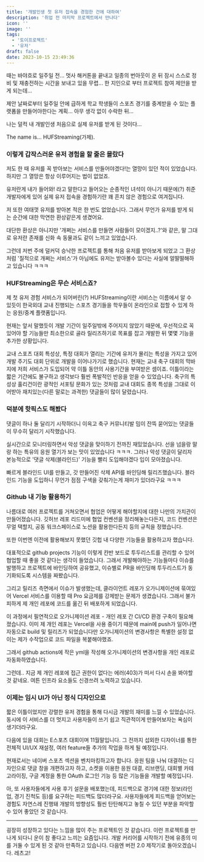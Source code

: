 ```yaml
---
title: '개발인생 첫 유저 접속을 경험한 건에 대하여'
description: '취업 전 마지막 프로젝트에서 만나다'
icon: ''
image: ''
tags:
  - '토이프로젝트'
  - '유저'
draft: false
date: 2023-10-15 23:49:36
---
```


때는 바야흐로 일주일 전... 멋사 해커톤을 끝내고 일종의 번아웃이 온 뒤 잠시 스스로 정비 및 재충전하는 시간을 보내고 있을 무렵... 한 지인으로 부터 프로젝트 참여 제안을 받게 되는데...

제안 날짜로부터 일주일 안에 급하게 학교 학생들이 스포츠 경기를 중계받을 수 있는 플랫폼을 만들어야한다는 계획... 아무 생각 없이 수락한 뒤...

나는 덜컥 내 개발인생 처음으로 실제 유저를 받게 된 것이다...

The name is... HUFStreaming(가제).

### 이렇게 갑작스러운 유저 경험을 할 줄은 몰랐다

저도 한 때 유저를 꼭 받아보는 서비스를 만들어야겠다!는 열망이 있던 적이 있었습니다. 하지만 그 열망은 항상 이루어지는 법이 없었죠.

유저란게 내가 들어와! 라고 말한다고 들어오는 순종적인 녀석이 아니기 때문에(?) 취준개발자에게 있어 실제 유저 접속을 경험하기란 꽤 흔치 않은 경험으로 여겨집니다.

저 또한 여태껏 유저를 받아본 적은 한 번도 없었습니다. 그래서 무언가 유저를 받게 되는 순간에 대한 막연한 환상같은게 생겼어요.

대단한 환상은 아니지만 '개쩌는 서비스를 만들면 사람들이 모이겠지..?'와 같은, 말 그대로 유저란 존재를 신화 속 동물과도 같이 느끼고 있었습니다.

그런데 저번 주에 덜커덕 승낙한 프로젝트를 통해 처음 유저를 받아보게 되었고 그 환상처럼 '질적으로 개쩌는 서비스'가 아님에도 유저는 받아볼수 있다는 사실에 얼떨떨해하고 있습니다 ㅋㅋㅋ

### HUFStreaming은 무슨 서비스죠?

제 첫 유저 경험 서비스가 되어버린(?) HUFStreaming이란 서비스는 이름에서 알 수 있듯이 한국외대 교내 진행되는 스포츠 경기들을 학우들이 온라인으로 접할 수 있게 하는 응원/중계 플랫폼입니다.

<CustomImage
  src='/postImg/blog/2023/10/first_impression_about_having_users/1.webp'
  alt='1'
  caption='훕스트리밍 ver1.0'
/>

현재는 앞서 말했듯이 개발 기간이 일주일밖에 주어지지 않았기 때문에, 우선적으로 꼭 있어야 할 기능들만 최소한으로 골라 릴리즈하기로 목표를 잡고 개발한 뒤 몇몇 기능을 추가한 상황입니다.

교내 스포츠 대회 특성상, 특정 대회가 열리는 기간에 유저가 몰리는 특성을 가지고 있어 개발 주기도 대회 단위로 개발을 이어나가기로 했습니다.
현재는 교내 축구 대회의 막바지에 저희 서비스가 도입되어 약 이틀 동안의 사용기간을 부여받은 셈이죠.
이틀이라는 짧은 기간에도 불구하고 생각보다 훨씬 폭발적인 반응을 얻을 수 있었습니다. 축구의 특성상 훌리건이란 광적인 서포팅 문화가 있는 것처럼 교내 대회도 종목 특성을 그대로 이어받아 재치있는(다른 말로는 과격한) 댓글들이 많이 달렸습니다.

### 덕분에 핫픽스도 해봤다

댓글이 하나 둘 달리기 시작하더니 이윽고 축구 커뮤니티발 밈이 잔뜩 묻어있는 댓글들이 무수히 달리기 시작했습니다.

<CustomImage
  src='/postImg/blog/2023/10/first_impression_about_having_users/2.webp'
  alt='2'
  caption='언제 어디에나 존재하는 호기견들.jpg'
/>

실시간으로 모니터링하면서 악성 댓글을 맞이하기 전까진 재밌었습니다. 선을 넘을랑 말랑 하는 특유의 응원 열기가 보는 맛이 있었습니다 ㅋㅋㅋ. 그러나 악성 댓글이 달리자 본능적으로 '댓글 삭제(블라인드)' 기능을 빨리 도입해야겠다 입이 모아졌습니다.

<CustomImage
  src='/postImg/blog/2023/10/first_impression_about_having_users/3.webp'
  alt='3'
  caption='뇌절이 없으면 그건 응원이 아니다.'
/>

빠르게 블라인드 UI를 만들고, 갓 만들어진 삭제 API를 바인딩해 릴리즈했습니다. 블라인드 기능을 도입하니 무언가 점점 구색을 갖춰가는게 재미가 있더라구요 ㅋㅋㅋ

### Github 내 기능 활용하기

나름대로 여러 프로젝트를 거쳐오면서 협업은 어떻게 해야할지에 대한 나만의 가치관이 만들어졌습니다. 깃허브 레포 리드미에 협업 컨벤션을 정리해놓는다든지, 코드 컨벤션은 무얼 택할지, 공동 워크스페이스로 노션을 활용한다든지 등의 규칙을 정했습니다.

또한 이번엔 이전에 활용해보지 못했던 깃헙 내 다양한 기능들을 활용하고자 했습니다.

<CustomImage
  src='/postImg/blog/2023/10/first_impression_about_having_users/4.webp'
  alt='4'
/>

대표적으로 github projects 기능이 이렇게 칸반 보드로 투두리스트를 관리할 수 있어 협업할 때 좋을 것 같다는 생각이 들었습니다. 그래서 개발해야하는 기능들마다 이슈를 발행하고 프로젝트에 바인딩하여 공유했고, 이슈별로 PR을 바인딩해 투두리스트가 동기화되도록 시스템을 짜봤습니다.

그리고 릴리즈 측면에서 이슈가 발생했는데, 클라이언트 레포가 오가니제이션에 묶여있어 Vercel 서비스를 이용할 때 Pro 요금제를 강제받는 문제가 생겼습니다. 그래서 불가피하게 제 개인 레포에 코드를 옮긴 뒤 배포하게 되었습니다.

이 과정에서 필연적으로 오가니제이션 레포 - 개인 레포 간 CI/CD 환경 구축이 필요해졌습니다. 이미 제 개인 레포는 Vercel을 사용 중이기 때문에 main에 push가 일어나면 자동으로 build 및 릴리즈가 되었습니다만 오가니제이션의 변경사항은 특별한 설정 없이는 제가 수작업으로 코드 파일을 복붙해야했죠.

그래서 github actions에 작은 yml을 작성해 오가니제이션의 변경사항을 개인 레포로 자동화하였습니다.

그런데.. 지금 제 개인 레포에 접근 권한이 없다는 에러(403)가 떠서 다시 손을 봐야할 것 같네요. 여튼 인프라 요소들도 신경쓰려 노력하고 있습니다.

### 이제는 임시 UI가 아닌 정식 디자인으로

짧은 이틀이었지만 강렬한 유저 경험을 통해 다시금 개발의 재미를 느낄 수 있었습니다. 동시에 이 서비스를 더 멋지고 사용자들이 쓰기 쉽고 직관적이게 만들어보자는 욕심이 생기더라구요.

다음에 있을 대회는 E스포츠 대회이며 11월말입니다. 그 전까지 섭외한 디자이너를 통한 전체적 UI/UX 재설정, 여러 feature들 추가의 작업을 하게 될 예정입니다.

현재로서는 네이버 스포츠 섹션을 벤치마킹하고자 합니다. 응원 팀을 나눠 대결하는 디자인으로 댓글 창을 개편하고자 하고, 소켓을 이용한 응원 대결, 리브랜딩, 대회별 카테고라이징, 구글 계정을 통한 OAuth 로그인 기능 등 많은 기능들을 개발할 예정입니다.

아, 또 사용자들에게 사용 후기 설문을 배포했는데, 피드백으로 경기에 대한 정보(라인업, 경기 진척도 등)를 요구하는 피드백도 많더라구요.
사용자들에게 피드백을 얻어보는 경험도 자연스레 진행돼 개발의 방향성도 훨씬 탄탄해지고 놓칠 수 있던 부분을 파악할 수 있어 좋았던 것 같습니다.

---

굉장히 성장하고 있다는 느낌을 많이 주는 프로젝트인 것 같습니다. 이런 프로젝트를 만나게 되다니 운이 참 좋다고 느끼는 요즘입니다. 개발 커리어를 시작하기 전에 유종의 미를 거둘 수 있게 된 것 같아 만족하고 있습니다. 다음엔 버전 2.0 제작기로 돌아오겠습니다. 레츠고!
